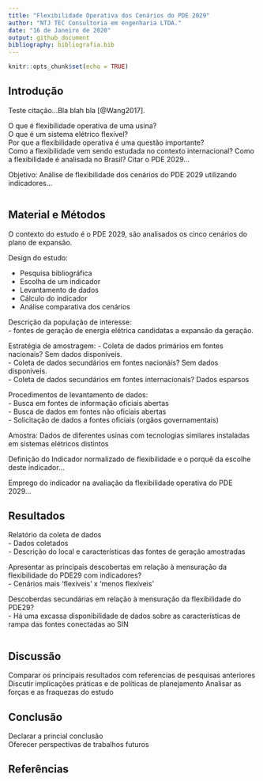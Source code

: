 ```yaml
---
title: "Flexibilidade Operativa dos Cenários do PDE 2029"
author: "NTJ TEC Consultoria em engenharia LTDA."
date: "16 de Janeiro de 2020"
output: github_document
bibliography: bibliografia.bib
---
```


```r
knitr::opts_chunk$set(echo = TRUE)
```



## Introdução
Teste citação...Bla blah bla [@Wang2017].   

O que é flexibilidade operativa de uma usina?  
O que é um sistema elétrico flexível?  
Por que a flexibilidade operativa é uma questão importante?   
Como a flexibilidade vem sendo estudada no contexto internacional?
Como a flexibilidade é analisada no Brasil? Citar o PDE 2029...  

Objetivo: Análise de flexibilidade dos cenários do PDE 2029 utilizando indicadores...



```r

```

## Material e Métodos


O contexto do estudo é o PDE 2029, são analisados os cinco cenários do plano de expansão.   

Design do estudo:  

* Pesquisa bibliográfica  
* Escolha de um indicador  
* Levantamento de dados  
* Cálculo do indicador  
* Análise comparativa dos cenários  


Descrição da população de interesse:  
- fontes de geração de energia elétrica candidatas a expansão da geração.  

Estratégia de amostragem:
-  Coleta de dados primários em fontes nacionais? Sem dados disponíveis.  
-  Coleta de dados secundários em fontes nacionáis? Sem dados disponíveis.  
-  Coleta de dados secundários em fontes internacionais? Dados esparsos  

Procedimentos de levantamento de dados:  
- Busca em fontes de informação oficiais abertas  
- Busca de dados em fontes não oficiais abertas  
- Solicitação de dados a fontes oficiais (orgãos governamentais)  

Amostra: Dados de diferentes usinas com tecnologias similares instaladas em sistemas elétricos distintos  


Definição do Indicador normalizado de flexibilidade e o porquê da escolhe deste indicador...   

Emprego do indicador na avaliação da flexibilidade operativa do PDE 2029...   


  



## Resultados

Relatório da coleta de dados  
- Dados coletados  
- Descrição do local e características das fontes de geração amostradas  

Apresentar as principais descobertas em relação à mensuração da flexibilidade do PDE29 com indicadores?  
- Cenários mais 'flexíveis' x 'menos flexíveis'  

Descoberdas secundárias em relação à mensuração da flexibilidade do PDE29?  
- Há uma excassa disponibilidade de dados sobre as características de rampa das fontes conectadas ao SIN

```r

```

## Discussão

Comparar os principais resultados com referencias de pesquisas anteriores
Discutir implicações práticas e de políticas de planejamento
Analisar as forças e as fraquezas do estudo



## Conclusão

Declarar a princial conclusão  
Oferecer perspectivas de trabalhos futuros

## Referências


